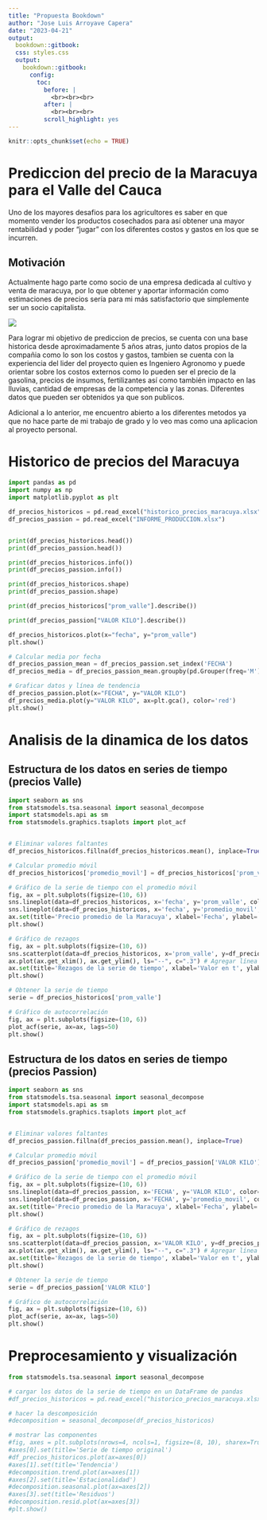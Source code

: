 ```yaml
---
title: "Propuesta Bookdown"
author: "Jose Luis Arroyave Capera"
date: "2023-04-21"
output:
  bookdown::gitbook:
  css: styles.css
  output:
    bookdown::gitbook:
      config:
        toc:
          before: |
            <br><br><br>
          after: |
            <br><br><br>
          scroll_highlight: yes
---
```


```r
knitr::opts_chunk$set(echo = TRUE)
```

# Prediccion del precio de la Maracuya para el Valle del Cauca

Uno de los mayores desafios para los agricultores es saber en que momento vender los productos cosechados para así obtener una mayor rentabilidad y poder "jugar" con los diferentes costos y gastos en los que se incurren.

## Motivación

Actualmente hago parte como socio de una empresa dedicada al cultivo y venta de maracuya, por lo que obtener y aportar información como estimaciones de precios sería para mi más satisfactorio que simplemente ser un socio capitalista.

![](images/Foto%20Maracuya.jpg)

Para lograr mi objetivo de prediccion de precios, se cuenta con una base historica desde aproximadamente 5 años atras, junto datos propios de la compañia como lo son los costos y gastos, tambien se cuenta con la experiencia del lider del proyecto quien es Ingeniero Agronomo y puede orientar sobre los costos externos como lo pueden ser el precio de la gasolina, precios de insumos, fertilizantes así como también impacto en las lluvias, cantidad de empresas de la competencia y las zonas. Diferentes datos que pueden ser obtenidos ya que son publicos.

Adicional a lo anterior, me encuentro abierto a los diferentes metodos ya que no hace parte de mi trabajo de grado y lo veo mas como una aplicacion al proyecto personal.

# Historico de precios del Maracuya

```python
import pandas as pd
import numpy as np
import matplotlib.pyplot as plt

df_precios_historicos = pd.read_excel("historico_precios_maracuya.xlsx")
df_precios_passion = pd.read_excel("INFORME_PRODUCCION.xlsx")


print(df_precios_historicos.head())
print(df_precios_passion.head())
```

```python
print(df_precios_historicos.info())
print(df_precios_passion.info())
```

```python
print(df_precios_historicos.shape)
print(df_precios_passion.shape)
```

```python
print(df_precios_historicos["prom_valle"].describe())
```

```python
print(df_precios_passion["VALOR KILO"].describe())
```

```python
df_precios_historicos.plot(x="fecha", y="prom_valle")
plt.show()
```

```python
# Calcular media por fecha
df_precios_passion_mean = df_precios_passion.set_index('FECHA')
df_precios_media = df_precios_passion_mean.groupby(pd.Grouper(freq='M')).mean()

# Graficar datos y línea de tendencia
df_precios_passion.plot(x="FECHA", y="VALOR KILO")
df_precios_media.plot(y="VALOR KILO", ax=plt.gca(), color='red')
plt.show()
```

# Analisis de la dinamica de los datos

## Estructura de los datos en series de tiempo (precios Valle)

```python
import seaborn as sns
from statsmodels.tsa.seasonal import seasonal_decompose
import statsmodels.api as sm
from statsmodels.graphics.tsaplots import plot_acf


# Eliminar valores faltantes
df_precios_historicos.fillna(df_precios_historicos.mean(), inplace=True)

# Calcular promedio móvil
df_precios_historicos['promedio_movil'] = df_precios_historicos['prom_valle'].rolling(window=3).mean()

# Gráfico de la serie de tiempo con el promedio móvil
fig, ax = plt.subplots(figsize=(10, 6))
sns.lineplot(data=df_precios_historicos, x='fecha', y='prom_valle', color='blue', ax=ax)
sns.lineplot(data=df_precios_historicos, x='fecha', y='promedio_movil', color='red', ax=ax)
ax.set(title='Precio promedio de la Maracuya', xlabel='Fecha', ylabel='Precio promedio')
plt.show()

# Gráfico de rezagos
fig, ax = plt.subplots(figsize=(10, 6))
sns.scatterplot(data=df_precios_historicos, x='prom_valle', y=df_precios_historicos['prom_valle'].shift(1), color='blue')
ax.plot(ax.get_xlim(), ax.get_ylim(), ls="--", c=".3") # Agregar línea diagonal
ax.set(title='Rezagos de la serie de tiempo', xlabel='Valor en t', ylabel='Valor en t-1')
plt.show()

# Obtener la serie de tiempo
serie = df_precios_historicos['prom_valle']

# Gráfico de autocorrelación
fig, ax = plt.subplots(figsize=(10, 6))
plot_acf(serie, ax=ax, lags=50)
plt.show()
```

## Estructura de los datos en series de tiempo (precios Passion)

```python
import seaborn as sns
from statsmodels.tsa.seasonal import seasonal_decompose
import statsmodels.api as sm
from statsmodels.graphics.tsaplots import plot_acf


# Eliminar valores faltantes
df_precios_passion.fillna(df_precios_passion.mean(), inplace=True)

# Calcular promedio móvil
df_precios_passion['promedio_movil'] = df_precios_passion['VALOR KILO'].rolling(window=3).mean()

# Gráfico de la serie de tiempo con el promedio móvil
fig, ax = plt.subplots(figsize=(10, 6))
sns.lineplot(data=df_precios_passion, x='FECHA', y='VALOR KILO', color='blue', ax=ax)
sns.lineplot(data=df_precios_passion, x='FECHA', y='promedio_movil', color='red', ax=ax)
ax.set(title='Precio promedio de la Maracuya', xlabel='Fecha', ylabel='Precio promedio')
plt.show()

# Gráfico de rezagos
fig, ax = plt.subplots(figsize=(10, 6))
sns.scatterplot(data=df_precios_passion, x='VALOR KILO', y=df_precios_passion['VALOR KILO'].shift(1), color='blue')
ax.plot(ax.get_xlim(), ax.get_ylim(), ls="--", c=".3") # Agregar línea diagonal
ax.set(title='Rezagos de la serie de tiempo', xlabel='Valor en t', ylabel='Valor en t-1')
plt.show()

# Obtener la serie de tiempo
serie = df_precios_passion['VALOR KILO']

# Gráfico de autocorrelación
fig, ax = plt.subplots(figsize=(10, 6))
plot_acf(serie, ax=ax, lags=50)
plt.show()
```

# Preprocesamiento y visualización

```python
from statsmodels.tsa.seasonal import seasonal_decompose

# cargar los datos de la serie de tiempo en un DataFrame de pandas
#df_precios_historicos = pd.read_excel("historico_precios_maracuya.xlsx")

# hacer la descomposición
#decomposition = seasonal_decompose(df_precios_historicos)

# mostrar las componentes
#fig, axes = plt.subplots(nrows=4, ncols=1, figsize=(8, 10), sharex=True)
#axes[0].set(title='Serie de tiempo original')
#df_precios_historicos.plot(ax=axes[0])
#axes[1].set(title='Tendencia')
#decomposition.trend.plot(ax=axes[1])
#axes[2].set(title='Estacionalidad')
#decomposition.seasonal.plot(ax=axes[2])
#axes[3].set(title='Residuos')
#decomposition.resid.plot(ax=axes[3])
#plt.show()
```
